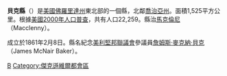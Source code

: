 {{Unreferenced|time=2019-02-06T11:24:06+00:00}}
{{Otheruses|貝克縣|subject=美國佛羅里達州的一個縣|other=同名的縣}}
<!--[[File:Map_of_Florida_highlighting_Baker_County.svg|250px]]-->
{{Infobox U.S. County 
|county  = 貝克縣
|state = 佛羅里達州
|en county  = Baker County
|en state = Florida
|seal = Seal of Baker County, Florida.png
|founded date = February 8
|founded year = 1861
|seat wl = Macclenny
|area = 1,525 [[square_kilometre|km²]] (589 [[square_mile|mi²]])
|area water = 10 km² (4 mi²)
|area percentage = 0.62%
|census yr = 2000|pop = 22,259
|density = 15
|web = www.bakercountyfl.org|
|}}
'''貝克縣'''（{{lang-en|Baker County}}）是[[美國|美國]][[佛羅里達州|佛羅里達州]]東北部的一個縣，北鄰[[喬治亞州|喬治亞州]]。面積1,525平方公里。根據[[美國2000年人口普查|美國2000年人口普查]]，共有人口22,259。縣治[[麦克伦尼_(佛罗里达州)|馬克倫尼]]（Macclenny）。

成立於1861年2月8日。縣名紀念[[美利堅邦聯議會|美利堅邦聯議會]]參議員[[詹姆斯·麥克納·貝克|詹姆斯·麥克納·貝克]]（James McNair Baker）。

{{貝克縣 (佛羅里達州)}}
{{Florida}}
{{Florida-stub}}

[[Category:佛羅里達州行政區劃|B]]
[[Category:傑克遜維爾都會區|Category:傑克遜維爾都會區]]